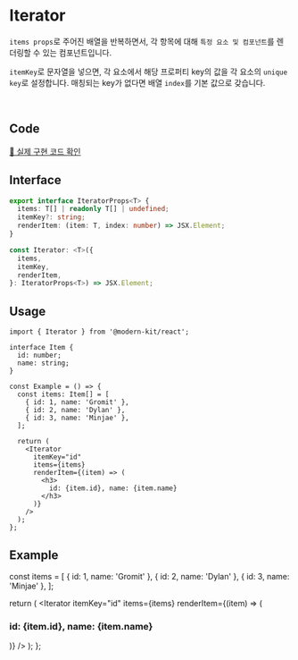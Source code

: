 
# Iterator

`items props`로 주어진 배열을 반복하면서, 각 항목에 대해 `특정 요소 및 컴포넌트`를 렌더링할 수 있는 컴포넌트입니다.

`itemKey`로 문자열을 넣으면, 각 요소에서 해당 프로퍼티 key의 값을 각 요소의 `unique key`로 설정합니다. 매칭되는 key가 없다면 배열 `index`를 기본 값으로 갖습니다.

<br />

## Code
[🔗 실제 구현 코드 확인](https://github.com/modern-agile-team/modern-kit/blob/main/packages/react/src/components/Iterator/index.tsx)

## Interface
```ts title="typescript"
export interface IteratorProps<T> {
  items: T[] | readonly T[] | undefined;
  itemKey?: string;
  renderItem: (item: T, index: number) => JSX.Element;
}

const Iterator: <T>({
  items,
  itemKey,
  renderItem,
}: IteratorProps<T>) => JSX.Element;
```

## Usage
```tsx title="typescript"
import { Iterator } from '@modern-kit/react';

interface Item {
  id: number;
  name: string;
}

const Example = () => {
  const items: Item[] = [
    { id: 1, name: 'Gromit' },
    { id: 2, name: 'Dylan' },
    { id: 3, name: 'Minjae' },
  ];

  return (
    <Iterator
      itemKey="id"
      items={items}
      renderItem={(item) => (
        <h3>
          id: {item.id}, name: {item.name}
        </h3>
      )}
    />
  );
};
```

## Example

  const items = [
    { id: 1, name: 'Gromit' },
    { id: 2, name: 'Dylan' },
    { id: 3, name: 'Minjae' },
  ];

  return (
    <Iterator
      itemKey="id"
      items={items}
      renderItem={(item) => (
        <h3>
          id: {item.id}, name: {item.name}
        </h3>
      )}
    />
  );
};

<Example />